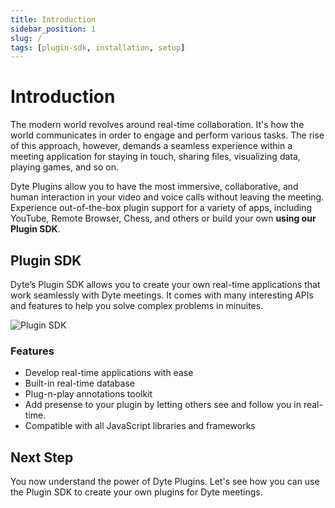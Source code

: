 ```yaml
---
title: Introduction
sidebar_position: 1
slug: /
tags: [plugin-sdk, installation, setup]
---
```


# Introduction

The modern world revolves around real-time collaboration. It's how the world
communicates in order to engage and perform various tasks. The rise of this
approach, however, demands a seamless experience within a meeting application
for staying in touch, sharing files, visualizing data, playing games, and so on.

Dyte Plugins allow you to have the most immersive, collaborative, and human
interaction in your video and voice calls without leaving the meeting.
Experience out-of-the-box plugin support for a variety of apps, including
YouTube, Remote Browser, Chess, and others or build your own **using our Plugin
SDK**.

## Plugin SDK

Dyte’s Plugin SDK allows you to create your own real-time applications that work
seamlessly with Dyte meetings. It comes with many interesting APIs and features
to help you solve complex problems in minuites.

<img
  src="/static/plugin-sdk/plugin-sdk-cover.png"
  alt="Plugin SDK"
  className="cover-image"
/>

### Features

- Develop real-time applications with ease
- Built-in real-time database
- Plug-n-play annotations toolkit
- Add presense to your plugin by letting others see and follow you in real-time.
- Compatible with all JavaScript libraries and frameworks

## Next Step

You now understand the power of Dyte Plugins. Let's see how you can use the
Plugin SDK to create your own plugins for Dyte meetings.
